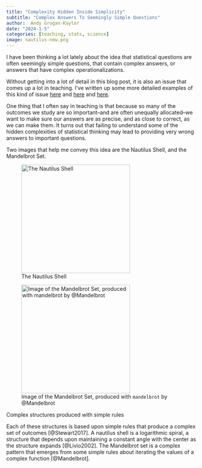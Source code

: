 ```yaml
---
title: "Complexity Hidden Inside Simplicity"
subtitle: "Complex Answers To Seemingly Simple Questions"
author:  Andy Grogan-Kaylor 
date: "2024-1-5"
categories: [teaching, stats, science]
image: nautilus-new.png
---
```


I have been thinking a lot lately about the idea that statistical questions are often seemingly simple questions, that contain complex answers, or answers that have complex operationalizations.

Without getting into a lot of detail in this blog post, it is also an issue that comes up a lot in teaching. I've written up some more detailed examples of this kind of issue [here](https://agrogan1.github.io/posts/multiple-principled-solutions/index.html) and [here](https://agrogan1.github.io/posts/Simpsons-paradox-simple-visual-explanation/index.html) and [here](https://globalfamilies.quarto.pub/be-less-wrong/).

One thing that I often say in teaching is that because so many of the outcomes we study are so important–and are often unequally allocated–we want to make sure our answers are as precise, and as close to correct, as we can make them. It turns out that failing to understand some of the hidden complexities of statistical thinking may lead to providing very wrong answers to important questions.

Two images that help me convey this idea are the Nautilus Shell, and the Mandelbrot Set.

::: {#fig-nautilus-Mandelbrot layout-ncol=2}
![The Nautilus Shell](nautilus-new.png){height=3in}

![Image of the Mandelbrot Set, produced with `mandelbrot` by @Mandelbrot](mandelbrot.png){height=3in}

Complex structures produced with simple rules
:::

Each of these structures is based upon simple rules that produce a complex set of outcomes [@Stewart2017]. A nautilus shell is a logarithmic spiral, a structure that depends upon maintaining a constant angle with the center as the structure expands [@Livio2002]. The Mandelbrot set is a complex pattern that emerges from some simple rules about iterating the values of a complex function [@Mandelbrot]. 


